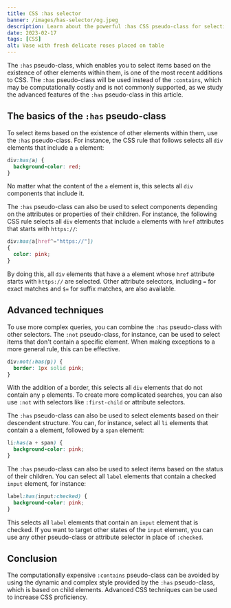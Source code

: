 ```yaml
---
title: CSS :has selector
banner: /images/has-selector/og.jpeg
description: Learn about the powerful :has CSS pseudo-class for selecting elements based on the existence of other elements within them.
date: 2023-02-17
tags: [CSS]
alt: Vase with fresh delicate roses placed on table
---
```


The `:has` pseudo-class, which enables you to select items based on the existence of other elements within them, is one of the most recent additions to CSS. The `:has` pseudo-class will be used instead of the `:contains`, which may be computationally costly and is not commonly supported, as we study the advanced features of the `:has` pseudo-class in this article.

## The basics of the `:has` pseudo-class

To select items based on the existence of other elements within them, use the `:has` pseudo-class. For instance, the CSS rule that follows selects all `div` elements that include a `a` element:

```css
div:has(a) {
  background-color: red;
}
```

No matter what the content of the `a` element is, this selects all `div` components that include it.

The `:has` pseudo-class can also be used to select components depending on the attributes or properties of their children. For instance, the following CSS rule selects all `div` elements that include `a` elements with `href` attributes that starts with `https://`:

```css
div:has(a[href^="https://"])
{
  color: pink;
}
```

By doing this, all `div` elements that have a `a` element whose `href` attribute starts with `https://` are selected. Other attribute selectors, including `=` for exact matches and `$=` for suffix matches, are also available.

## Advanced techniques

To use more complex queries, you can combine the `:has` pseudo-class with other selectors. The `:not` pseudo-class, for instance, can be used to select items that don't contain a specific element. When making exceptions to a more general rule, this can be effective.

```css
div:not(:has(p)) {
  border: 1px solid pink;
}
```

With the addition of a border, this selects all `div` elements that do not contain any `p` elements. To create more complicated searches, you can also use `:not` with selectors like `:first-child` or attribute selectors.

The `:has` pseudo-class can also be used to select elements based on their descendent structure. You can, for instance, select all `li` elements that contain a `a` element, followed by a `span` element:

```css
li:has(a + span) {
  background-color: pink;
}
```

The `:has` pseudo-class can also be used to select items based on the status of their children. You can select all `label` elements that contain a checked `input` element, for instance:

```css
label:has(input:checked) {
  background-color: pink;
}
```

This selects all `label` elements that contain an `input` element that is checked. If you want to target other states of the `input` element, you can use any other pseudo-class or attribute selector in place of `:checked`.

## Conclusion

The computationally expensive `:contains` pseudo-class can be avoided by using the dynamic and complex style provided by the `:has` pseudo-class, which is based on child elements. Advanced CSS techniques can be used to increase CSS proficiency.
